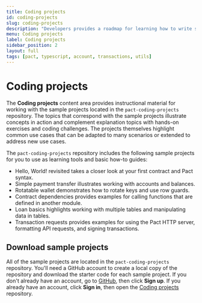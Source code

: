 ```yaml
---
title: Coding projects
id: coding-projects
slug: coding-projects
description: "Developers provides a roadmap for learning how to write smart contracts and frontend user interfaces for applications that run on the Kadena blockchain network."
menu: Coding projects
label: Coding projects
sidebar_position: 2
layout: full
tags: [pact, typescript, account, transactions, utils]
---
```


# Coding projects

The **Coding projects** content area provides instructional material for working with the sample projects located in the `pact-coding-projects` repository.
The topics that correspond with the sample projects illustrate concepts in action and complement explanation topics with hands-on exercises and coding challenges. 
The projects themselves highlight common use cases that can be adapted to many scenarios or extended to address new use cases.

The `pact-coding-projects` repository includes the following sample projects for you to use as learning tools and basic how-to guides:

- Hello, World! revisited takes a closer look at your first contract and Pact syntax.
- Simple payment transfer illustrates working with accounts and balances.
- Rotatable wallet demonstrates how to rotate keys and use row guards.
- Contract dependencies provides examples for calling functions that are defined in another module.
- Loan basics highlights working with multiple tables and manipulating data in tables.
- Transaction requests provides examples for using the Pact HTTP server, formatting API requests, and signing transactions.

## Download sample projects

All of the sample projects are located in the `pact-coding-projects` repository.
You'll need a GitHub account to create a local copy of the repository and download the starter code for each sample project.
If you don't already have an account, go to [GitHub](https://github.com/), then click **Sign up**.
If you already have an account, click **Sign in**, then open the [ Coding projects](https://github.com/kadena-docs/pact-coding-projects) repository.